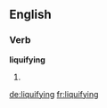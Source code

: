 ==English==

===Verb===
'''liquifying'''

# {{present participle of|[[liquify]]}}

[[de:liquifying]]
[[fr:liquifying]]